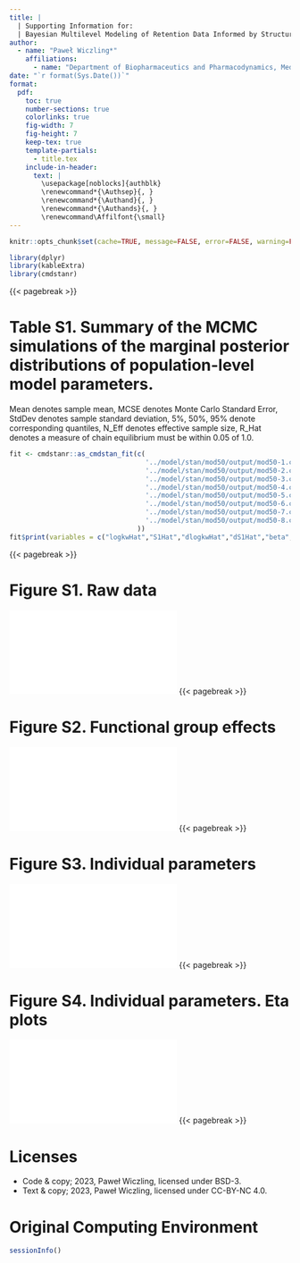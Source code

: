 ```yaml
---
title: |
  | Supporting Information for:
  | Bayesian Multilevel Modeling of Retention Data Informed by Structural Similarity of Analytes
author:
  - name: "Paweł Wiczling*"
    affiliations:
      - name: "Department of Biopharmaceutics and Pharmacodynamics, Medical University of Gdańsk, Gen. J. Hallera 107, 80-416 Gdańsk, Poland"
date: "`r format(Sys.Date())`"
format:
  pdf:
    toc: true
    number-sections: true
    colorlinks: true
    fig-width: 7
    fig-height: 7
    keep-tex: true
    template-partials: 
      - title.tex
    include-in-header:
      text: |
        \usepackage[noblocks]{authblk}
        \renewcommand*{\Authsep}{, }
        \renewcommand*{\Authand}{, }
        \renewcommand*{\Authands}{, }
        \renewcommand\Affilfont{\small}    
---
```


```r
knitr::opts_chunk$set(cache=TRUE, message=FALSE, error=FALSE, warning=FALSE, echo=FALSE, comment=NA, out.width='95%')
```

```r
library(dplyr)
library(kableExtra)
library(cmdstanr)
```


{{< pagebreak >}}

# Table S1. Summary of the MCMC simulations of the marginal posterior distributions of population-level model parameters. 

Mean denotes sample mean, MCSE denotes Monte Carlo Standard Error, StdDev denotes sample standard deviation, 5%, 50%, 95% denote corresponding quantiles, N_Eff denotes effective sample size, R_Hat denotes a measure of chain equilibrium must be within 0.05 of 1.0.

```r
fit <- cmdstanr::as_cmdstan_fit(c(
                                  '../model/stan/mod50/output/mod50-1.csv',
                                  '../model/stan/mod50/output/mod50-2.csv',
                                  '../model/stan/mod50/output/mod50-3.csv',
                                  '../model/stan/mod50/output/mod50-4.csv',
                                  '../model/stan/mod50/output/mod50-5.csv',
                                  '../model/stan/mod50/output/mod50-6.csv',
                                  '../model/stan/mod50/output/mod50-7.csv',
                                  '../model/stan/mod50/output/mod50-8.csv'
                                ))
fit$print(variables = c("logkwHat","S1Hat","dlogkwHat","dS1Hat","beta","S2Hat","omega","rho[1,2]","sigma","alpha","sdpi"), max_rows=16)
```

{{< pagebreak >}}

# Figure S1. Raw data 

![](../deliv/figures/manuscript/supplement/raw-data.pdf)
{{< pagebreak >}}

# Figure S2. Functional group effects

![](../deliv/figures/manuscript/supplement/parameter-estimates-fg2.pdf)
{{< pagebreak >}}

# Figure S3. Individual parameters

![](../deliv/figures/manuscript/supplement/iparam.pdf)
{{< pagebreak >}}

# Figure S4. Individual parameters. Eta plots

![](../deliv/figures/manuscript/supplement/eta.pdf)
{{< pagebreak >}}

# Licenses {.unnumbered}

-   Code & copy; 2023, Paweł Wiczling, licensed under BSD-3.
-   Text & copy; 2023, Paweł Wiczling, licensed under CC-BY-NC 4.0.

# Original Computing Environment {.unnumbered}

```r
sessionInfo()
```
